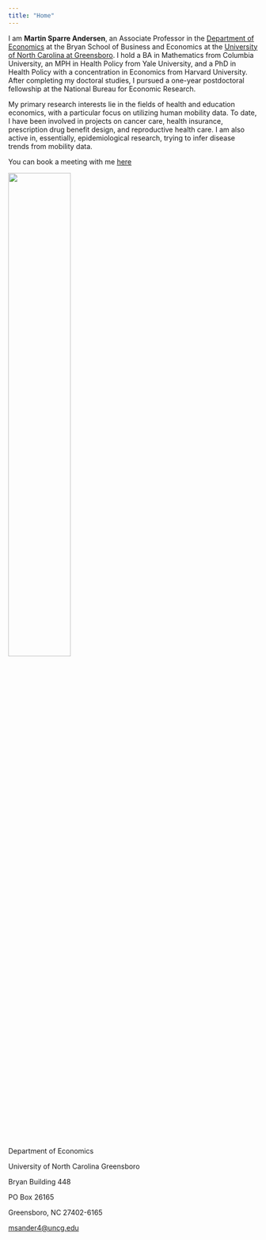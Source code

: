 ```yaml
---
title: "Home"
---
```


I am **Martin Sparre Andersen**, an Associate Professor in the [Department of Economics](economics.uncg.edu) at the Bryan School of Business and Economics at the [University of North Carolina at Greensboro](uncg.edu). I hold a BA in Mathematics from Columbia University, an MPH in Health Policy from Yale University, and a PhD in Health Policy with a concentration in Economics from Harvard University. After completing my doctoral studies, I pursued a one-year postdoctoral fellowship at the National Bureau for Economic Research.

My primary research interests lie in the fields of health and education economics, with a particular focus on utilizing human mobility data. To date, I have been involved in projects on cancer care, health insurance, prescription drug benefit design, and reproductive health care. I am also active in, essentially, epidemiological research, trying to infer disease trends from mobility data.

You can book a meeting with me [here](https://outlook.office.com/bookwithme/user/c346e8553534431eb7565471d70d6048@uncg.edu?anonymous&ep=plink)

![](new_headshot.jpg){width="50%"}

Department of Economics

University of North Carolina Greensboro

Bryan Building 448

PO Box 26165

Greensboro, NC 27402-6165

[msander4\@uncg.edu](mailto:msander4@uncg.edu)
